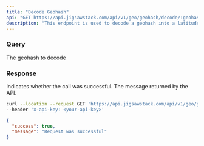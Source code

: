 ```yaml
---
title: "Decode Geohash"
api: "GET https://api.jigsawstack.com/api/v1/geo/geohash/decode/:geohash"
description: "This endpoint is used to decode a geohash into a latitude and longitude."
---
```


### Query

<ParamField query="geohash" type="string">
  The geohash to decode
</ParamField>

<Snippet file="header.mdx" />

### Response

<ResponseField name="success" type="boolean">
  Indicates whether the call was successful.
</ResponseField>

<ResponseField name="message" type="string">
  The message returned by the API.
</ResponseField>

<RequestExample>

```bash Example Request
curl --location --request GET 'https://api.jigsawstack.com/api/v1/geo/geohash/:decode' \
--header 'x-api-key: <your-api-key>'
```

</RequestExample>

<ResponseExample>

```json Response
{
  "success": true,
  "message": "Request was successful"
}
```

</ResponseExample>
